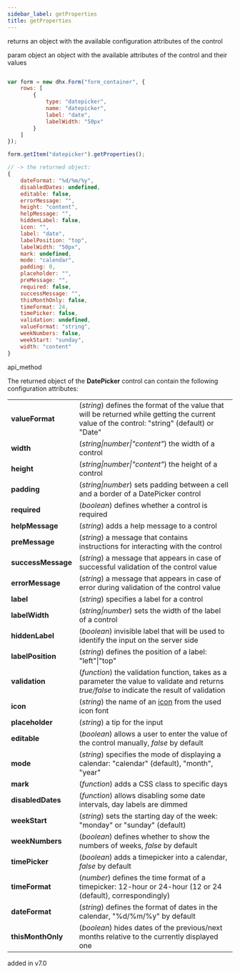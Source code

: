 ```yaml
---
sidebar_label: getProperties
title: getProperties
---
```



          


<Short>
 returns an object with the available configuration attributes of the control


</Short>



param   object      an object with the available attributes of the control and their values


~~~js

var form = new dhx.Form("form_container", {
    rows: [
        {
            type: "datepicker",
            name: "datepicker",
            label: "date",
            labelWidth: "50px"
        }
    ]
});

form.getItem("datepicker").getProperties();

// -> the returned object:
{
	dateFormat: "%d/%m/%y",
	disabledDates: undefined,
	editable: false,
	errorMessage: "",
	height: "content",
	helpMessage: "",
	hiddenLabel: false,
	icon: "",
	label: "date",
	labelPosition: "top",
	labelWidth: "50px",
	mark: undefined,
	mode: "calendar",
	padding: 0,
	placeholder: "",
	preMessage: "",
	required: false,
	successMessage: "",
	thisMonthOnly: false,
	timeFormat: 24,
	timePicker: false,
	validation: undefined,
	valueFormat: "string",
	weekNumbers: false,
	weekStart: "sunday",
	width: "content"
}

~~~
 api_method

<Descr>


The returned object of the <strong>DatePicker</strong> control can contain the following configuration attributes:

<table class="webixdoc_links">
	<tbody>
    <tr>
			<td class="webixdoc_links0"><b>valueFormat</b></td>
			<td>(<i>string</i>) defines the format of the value that will be returned while getting the current value of the control: "string" (default) or "Date"</td>
		</tr>
    <tr>
			<td class="webixdoc_links0"><b>width</b></td>
			<td>(<i>string|number|"content"</i>) the width of a control </td>
		</tr>
		<tr>
			<td class="webixdoc_links0"><b>height</b></td>
			<td>(<i>string|number|"content"</i>) the height of a control </td>
		</tr>
         <tr>
			<td class="webixdoc_links0"><b>padding</b></td>
			<td>(<i>string|number</i>) sets padding between a cell and a border of a DatePicker control</td>
		</tr>
    <tr>
			<td class="webixdoc_links0"><b>required</b></td>
			<td>(<i>boolean</i>) defines whether a control is required </td>
		</tr>
    <tr>
			<td class="webixdoc_links0"><b>helpMessage</b></td>
			<td>(<i>string</i>) adds a help message to a control</td>
		</tr>
		<tr>
			<td class="webixdoc_links0"><b>preMessage</b></td>
			<td>(<i>string</i>) a message that contains instructions for interacting with the control</td>
		</tr>
		<tr>
			<td class="webixdoc_links0"><b>successMessage</b></td>
			<td>(<i>string</i>) a message that appears in case of successful validation of the control value</td>
		</tr>
		<tr>
			<td class="webixdoc_links0"><b>errorMessage</b></td>
			<td>(<i>string</i>) a message that appears in case of error during validation of the control value</td>
		</tr>
    <tr>
			<td class="webixdoc_links0"><b>label</b></td>
			<td>(<i>string</i>) specifies a label for a control</td>
		</tr>
    <tr>
			<td class="webixdoc_links0"><b>labelWidth</b></td>
			<td>(<i>string|number</i>) sets the width of the label of a control</td>
		</tr>
    <tr>
			<td class="webixdoc_links0"><b>hiddenLabel</b></td>
			<td>(<i>boolean</i>) invisible label that will be used to identify the input on the server side</td>
		</tr>
		<tr>
			<td class="webixdoc_links0"><b>labelPosition</b></td>
			<td>(<i>string</i>) defines the position of a label: "left"|"top"</td>
		</tr>
		<tr>
			<td class="webixdoc_links0"><b>validation</b></td>
			<td>(<i>function</i>) the validation function, takes as a parameter the value to validate and returns <i>true/false</i> to indicate the result of validation</td>
		</tr>
		<tr>
			<td class="webixdoc_links0"><b>icon</b></td>
			<td>(<i>string</i>) the name of an <a href="https://docs.dhtmlx.com/suite/helpers__icon.html">icon</a> from the used icon font</td>
		</tr>
    <tr>
			<td class="webixdoc_links0"><b>placeholder</b></td>
			<td>(<i>string</i>) a tip for the input </td>
		</tr>
    <tr>
			<td class="webixdoc_links0"><b>editable</b></td>
			<td>(<i>boolean</i>) allows a user to enter the value of the control manually, <i>false</i> by default </td>
		</tr>
    <tr>
			<td class="webixdoc_links0"><b>mode</b></td>
			<td>(<i>string</i>) specifies the mode of displaying a calendar: "calendar" (default), "month", "year" </td>
		</tr>
    <tr>
			<td class="webixdoc_links0"><b>mark</b></td>
			<td>(<i>function</i>) adds a CSS class to specific days </td>
		</tr>
    <tr>
			<td class="webixdoc_links0"><b>disabledDates</b></td>
			<td>(<i>function</i>) allows disabling some date intervals, day labels are dimmed </td>
		</tr>
    <tr>
			<td class="webixdoc_links0"><b>weekStart</b></td>
			<td>(<i>string</i>) sets the starting day of the week: "monday" or "sunday" (default) </td>
		</tr>
    <tr>
			<td class="webixdoc_links0"><b>weekNumbers</b></td>
			<td>(<i>boolean</i>) defines whether to show the numbers of weeks, <i>false</i> by default</td>
		</tr>
    <tr>
			<td class="webixdoc_links0"><b>timePicker</b></td>
			<td>(<i>boolean</i>) adds a timepicker into a calendar, <i>false</i> by default</td>
		</tr>
    <tr>
			<td class="webixdoc_links0"><b>timeFormat</b></td>
			<td>(<i>number</i>) defines the time format of a timepicker: 12-hour or 24-hour (12 or 24 (default), correspondingly)</td>
		</tr>
    <tr>
			<td class="webixdoc_links0"><b>dateFormat</b></td>
			<td>(<i>string</i>) defines the format of dates in the calendar, "%d/%m/%y" by default</td>
		</tr>
    <tr>
			<td class="webixdoc_links0"><b>thisMonthOnly</b></td>
			<td>(<i>boolean</i>) hides dates of the previous/next months relative to the currently displayed one</td>
		</tr>
    </tbody>
</table>



</Descr>


 added in v7.0



